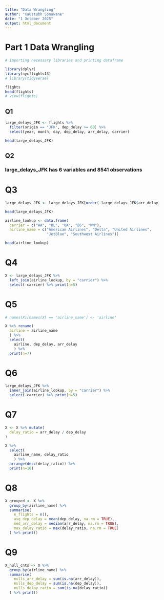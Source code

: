 ---
title: "Data Wrangling"
author: "Kaustubh Sonawane"
date: "1 October 2025"
output: html_document
---


# Part 1 Data Wrangling

```{r}
# Importing necessary libraries and printing dataframe

library(dplyr)
library(nycflights13)
# library(tidyverse)

flights
head(flights)
# view(flights)
```


## Q1
```{r}
large_delays_JFK <- flights %>%
  filter(origin == 'JFK', dep_delay >= 60) %>%
  select(year, month, day, dep_delay, arr_delay, carrier)

head(large_delays_JFK)
```


## Q2
### large_delays_JFK has 6 variables and 8541 observations


# Q3
```{r}
large_delays_JFK <- large_delays_JFK[order(-large_delays_JFK$arr_delay),]

head(large_delays_JFK)
```

```{r}
airline_lookup <- data.frame(
  carrier = c("AA", "DL", "UA", "B6", "WN"),
  airline_name = c("American Airlines", "Delta", "United Airlines",
                   "JetBlue", "Southwest Airlines"))

head(airline_lookup)
```


# Q4
```{r}
X <- large_delays_JFK %>%
  left_join(airline_lookup, by = "carrier") %>%
  select(-carrier) %>% print(n=5)
```

# Q5
```{r}
# names(X)[names(X) == 'airline_name'] <- 'airline'

X %>% rename(
  airline = airline_name
  ) %>%
  select(
    airline, dep_delay, arr_delay
    ) %>%
  print(n=7)
```


# Q6
```{r}
large_delays_JFK %>%
  inner_join(airline_lookup, by = "carrier") %>%
  select(-carrier) %>% print(n=5)
```


# Q7
```{r}
X <- X %>% mutate(
  delay_ratio = arr_delay / dep_delay
)

X %>%
  select(
    airline_name, delay_ratio
    ) %>%
  arrange(desc(delay_ratio)) %>%
  print(n=10)
```


# Q8
```{r}
X_grouped <- X %>%
  group_by(airline_name) %>%
  summarise(
    n_flights = n(),
    avg_dep_delay = mean(dep_delay, na.rm = TRUE),
    med_arr_delay = median(arr_delay, na.rm = TRUE),
    max_delay_ratio = max(delay_ratio, na.rm = TRUE)
  ) %>% print()
```


# Q9
```{r}
X_null_cnts <- X %>%
  group_by(airline_name) %>%
  summarise(
    nulls_arr_delay = sum(is.na(arr_delay)),
    nulls_dep_delay = sum(is.na(dep_delay)),
    nulls_delay_ratio = sum(is.na(delay_ratio))
  ) %>% print()
```